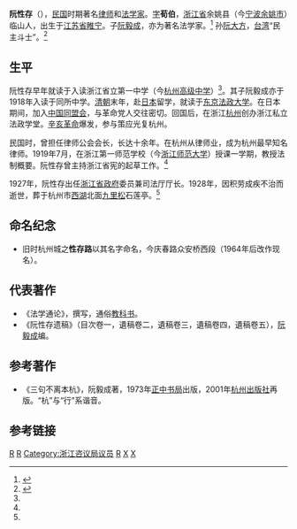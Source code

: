 '''阮性存'''（{{bd|1874年||1928年|}}），[[中華民國|民国]]时期著名[[律师|律师]]和[[法学家|法学家]]。[[表字|字]]'''荀伯'''，[[浙江省|浙江省]]余姚县（今[[宁波|宁波]][[余姚市|余姚市]]）临山人，出生于[[江苏省|江苏省]][[睢宁|睢宁]]。子[[阮毅成|阮毅成]]，亦为著名法学家。<ref name="阮性存—杭高">{{cite web|url=http://www.hanggao.net/news/index.php?func=detail&detailid=92&catalog=020202&lan=cn|title=阮性存|publisher=[[浙江省|浙江省]][[杭州高级中学|杭州高级中学]]|date=2007-03-14|accessdate=2011年8月15日|language=zh-hans|deadurl=yes|archiveurl=https://web.archive.org/web/20120514183836/http://hanggao.net/news/index.php?func=detail&detailid=92&catalog=020202&lan=cn|archivedate=2012年5月14日}}</ref> 孙[[阮大方|阮大方]]，[[台湾|台湾]]“民主斗士”。<ref name="阮大方">{{cite web|url=http://news.hustonline.net/Html/2009-10-5/65947.shtml|title=记者团专访阮大方 还原一代台湾民主斗士|publisher=华中大新闻网|date=发布时间：2009-10-05 14:42|author=编辑：许路阳|accessdate=2011年8月15日|language=zh-hans|deadurl=yes|archiveurl=https://web.archive.org/web/20091013081520/http://news.hustonline.net/Html/2009-10-5/65947.shtml|archivedate=2009年10月13日}}</ref>

==生平==

阮性存早年就读于入读浙江省立第一中学（今[[杭州高级中学|杭州高级中学]]）<ref name="阮性存—杭高"/>。其子阮毅成亦于1918年入读于同所中学。[[清朝|清朝]]末年，赴[[日本|日本]]留学，就读于[[东京|东京]][[法政大学|法政大学]]。在日本期间，加入[[中国同盟会|中国同盟会]]，与革命党人交往密切。回国后，在浙江[[杭州|杭州]]创办浙江私立法政学堂。[[辛亥革命|辛亥革命]]爆发，参与策应光复杭州。

民国时，曾担任律师公会会长，长达十余年。在杭州从律师业，成为杭州最早知名律师。1919年7月，在浙江第一师范学校（今[[浙江师范大学|浙江师范大学]]）授课一学期，教授法制概要。阮性存曾主持浙江省宪的起草工作。<ref name="阮性存—杭高"/>

1927年，阮性存出任[[浙江省政府|浙江省政府]]委员兼司法厅厅长。1928年，因积劳成疾不治而逝世，葬于杭州市[[西湖|西湖]]北面[[九里松|九里松]]石莲亭。<ref name="阮性存—杭高"/>

==命名纪念==
*旧时杭州城之'''性存路'''以其名字命名，今庆春路众安桥西段（1964年后改作现名）。

==代表著作==
* 《法学通论》，撰写，通俗[[教科书|教科书]]。
* 《阮性存遗稿》（目次卷一，遺稿卷二，遺稿卷三，遺稿卷四，遺稿卷五），[[阮毅成|阮毅成]]编。

==参考著作==
* 《三句不离本杭》，阮毅成著，1973年[[正中书局|正中书局]]出版，2001年[[杭州出版社|杭州出版社]]再版。“杭”与“行”系谐音。

==参考链接==
{{reflist}}

[[Category:中国法学家|R]]
[[Category:中華民國大陸時期政治人物|R]]
[[Category:浙江咨议局议员|Category:浙江咨议局议员]]
[[Category:余姚人|R]]
[[Category:阮性存家族|X]]
[[Category:阮姓|X]]